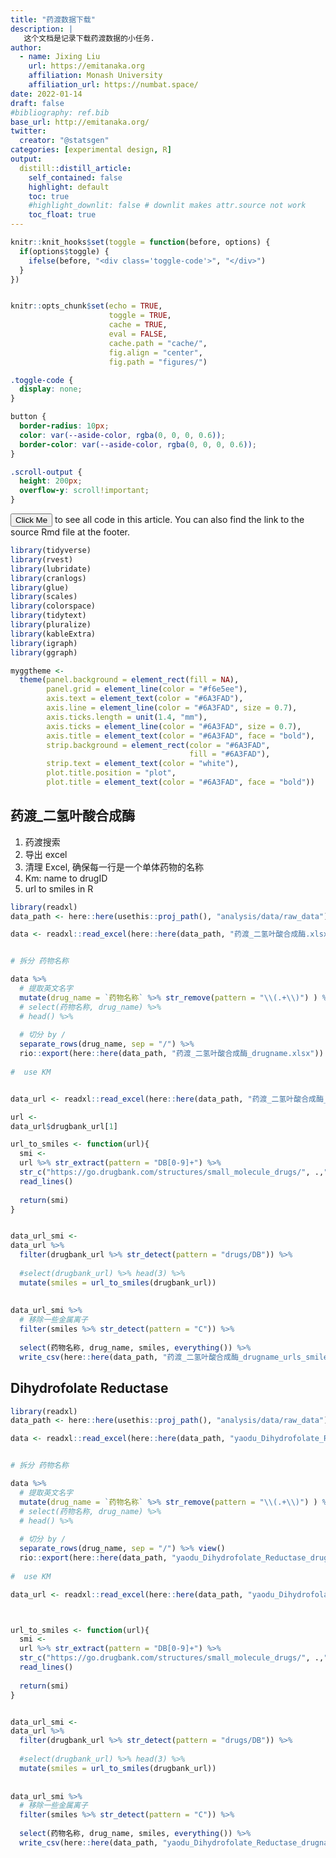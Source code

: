 ```yaml
---
title: "药渡数据下载"
description: |
   这个文档是记录下载药渡数据的小任务.
author:
  - name: Jixing Liu
    url: https://emitanaka.org
    affiliation: Monash University
    affiliation_url: https://numbat.space/
date: 2022-01-14
draft: false
#bibliography: ref.bib
base_url: http://emitanaka.org/
twitter:
  creator: "@statsgen"
categories: [experimental design, R]
output:
  distill::distill_article:
    self_contained: false
    highlight: default
    toc: true
    #highlight_downlit: false # downlit makes attr.source not work
    toc_float: true
---
```


```r
knitr::knit_hooks$set(toggle = function(before, options) {
  if(options$toggle) {
    ifelse(before, "<div class='toggle-code'>", "</div>")
  }
})


knitr::opts_chunk$set(echo = TRUE, 
                      toggle = TRUE,
                      cache = TRUE,
                      eval = FALSE,
                      cache.path = "cache/",
                      fig.align = "center",
                      fig.path = "figures/")

```

```css
.toggle-code {
  display: none;
}

button {
  border-radius: 10px;
  color: var(--aside-color, rgba(0, 0, 0, 0.6));
  border-color: var(--aside-color, rgba(0, 0, 0, 0.6));
}

.scroll-output {
  height: 200px;
  overflow-y: scroll!important;
}
```


<aside>
<p><button onclick="showscript()">Click Me</button> to see all code in this article. You can also find the link to the source Rmd file at the footer.</p>
  
</aside>

```r
library(tidyverse)
library(rvest)
library(lubridate)
library(cranlogs)
library(glue)
library(scales)
library(colorspace)
library(tidytext)
library(pluralize)
library(kableExtra)
library(igraph)
library(ggraph)

myggtheme <- 
  theme(panel.background = element_rect(fill = NA),
        panel.grid = element_line(color = "#f6e5ee"),
        axis.text = element_text(color = "#6A3FAD"),
        axis.line = element_line(color = "#6A3FAD", size = 0.7),
        axis.ticks.length = unit(1.4, "mm"),
        axis.ticks = element_line(color = "#6A3FAD", size = 0.7),
        axis.title = element_text(color = "#6A3FAD", face = "bold"),
        strip.background = element_rect(color = "#6A3FAD",
                                        fill = "#6A3FAD"),
        strip.text = element_text(color = "white"),
        plot.title.position = "plot",
        plot.title = element_text(color = "#6A3FAD", face = "bold")) 
```

## 药渡_二氢叶酸合成酶

1. 药渡搜索
2. 导出 excel
3. 清理 Excel, 确保每一行是一个单体药物的名称
4. Km: name to drugID
5. url to smiles in R

```r

library(readxl)
data_path <- here::here(usethis::proj_path(), "analysis/data/raw_data")

data <- readxl::read_excel(here::here(data_path, "药渡_二氢叶酸合成酶.xlsx"))


# 拆分 药物名称

data %>% 
  # 提取英文名字
  mutate(drug_name = `药物名称` %>% str_remove(pattern = "\\(.+\\)") ) %>% 
  # select(药物名称, drug_name) %>% 
  # head() %>% 
  
  # 切分 by /
  separate_rows(drug_name, sep = "/") %>% 
  rio::export(here::here(data_path, "药渡_二氢叶酸合成酶_drugname.xlsx"))
  
#  use KM


data_url <- readxl::read_excel(here::here(data_path, "药渡_二氢叶酸合成酶_drugname_urls.xlsx"))

url <- 
data_url$drugbank_url[1]

url_to_smiles <- function(url){
  smi <- 
  url %>% str_extract(pattern = "DB[0-9]+") %>% 
  str_c("https://go.drugbank.com/structures/small_molecule_drugs/", .,".smiles") %>% 
  read_lines()
  
  return(smi)
}


data_url_smi <- 
data_url %>% 
  filter(drugbank_url %>% str_detect(pattern = "drugs/DB")) %>% 
  
  #select(drugbank_url) %>% head(3) %>% 
  mutate(smiles = url_to_smiles(drugbank_url))
  
  
data_url_smi %>% 
  # 移除一些金属离子
  filter(smiles %>% str_detect(pattern = "C")) %>% 
  
  select(药物名称, drug_name, smiles, everything()) %>% 
  write_csv(here::here(data_path, "药渡_二氢叶酸合成酶_drugname_urls_smiles.csv"))

```


## Dihydrofolate Reductase


```r

library(readxl)
data_path <- here::here(usethis::proj_path(), "analysis/data/raw_data")

data <- readxl::read_excel(here::here(data_path, "yaodu_Dihydrofolate_Reductase.xlsx"))


# 拆分 药物名称

data %>% 
  # 提取英文名字
  mutate(drug_name = `药物名称` %>% str_remove(pattern = "\\(.+\\)") ) %>% 
  # select(药物名称, drug_name) %>% 
  # head() %>% 
  
  # 切分 by /
  separate_rows(drug_name, sep = "/") %>% view()
  rio::export(here::here(data_path, "yaodu_Dihydrofolate_Reductase_drugname.xlsx"))
  
#  use KM

data_url <- readxl::read_excel(here::here(data_path, "yaodu_Dihydrofolate_Reductase_drugname_urls.xlsx"))



url_to_smiles <- function(url){
  smi <- 
  url %>% str_extract(pattern = "DB[0-9]+") %>% 
  str_c("https://go.drugbank.com/structures/small_molecule_drugs/", .,".smiles") %>% 
  read_lines()
  
  return(smi)
}


data_url_smi <- 
data_url %>% 
  filter(drugbank_url %>% str_detect(pattern = "drugs/DB")) %>% 
  
  #select(drugbank_url) %>% head(3) %>% 
  mutate(smiles = url_to_smiles(drugbank_url))
  
  
data_url_smi %>% 
  # 移除一些金属离子
  filter(smiles %>% str_detect(pattern = "C")) %>% 
  
  select(药物名称, drug_name, smiles, everything()) %>% 
  write_csv(here::here(data_path, "yaodu_Dihydrofolate_Reductase_drugname_urls_smiles.csv"))

```









